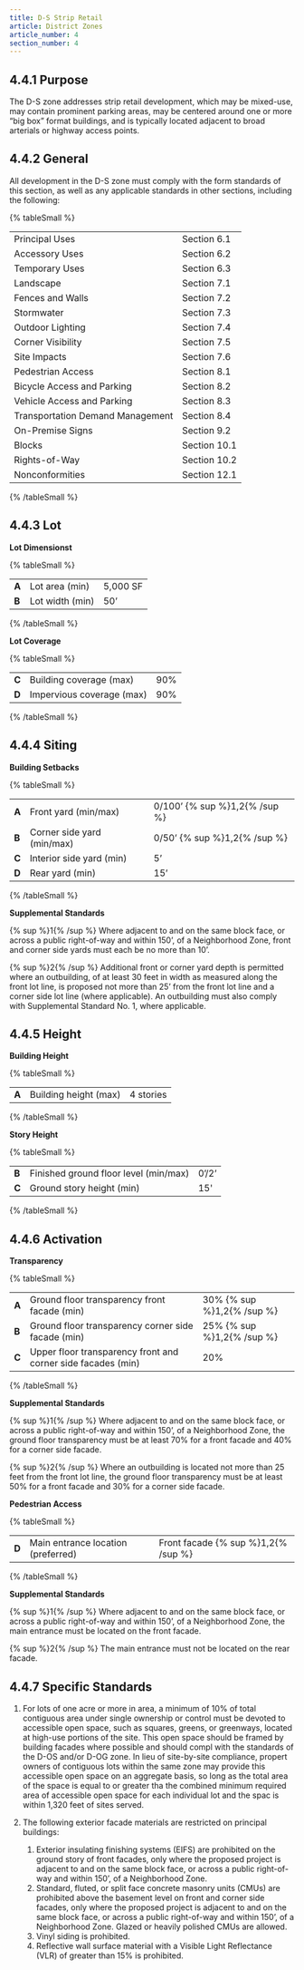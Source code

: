 ```yaml
---
title: D-S Strip Retail
article: District Zones
article_number: 4
section_number: 4
---
```


## 4.4.1 Purpose

The D-S zone addresses strip retail development, which may be mixed-use, may contain prominent parking areas, may be centered around one or more “big box” format buildings, and is typically located adjacent to broad arterials or highway access points.

## 4.4.2 General

All development in the D-S zone must comply with the form standards of this section, as well as any applicable standards in other sections, including the following:

{% tableSmall %}

|                                  |              |
| -------------------------------- | ------------ |
| Principal Uses                   | Section 6.1  |
| Accessory Uses                   | Section 6.2  |
| Temporary Uses                   | Section 6.3  |
| Landscape                        | Section 7.1  |
| Fences and Walls                 | Section 7.2  |
| Stormwater                       | Section 7.3  |
| Outdoor Lighting                 | Section 7.4  |
| Corner Visibility                | Section 7.5  |
| Site Impacts                     | Section 7.6  |
| Pedestrian Access                | Section 8.1  |
| Bicycle Access and Parking       | Section 8.2  |
| Vehicle Access and Parking       | Section 8.3  |
| Transportation Demand Management | Section 8.4  |
| On-Premise Signs                 | Section 9.2  |
| Blocks                           | Section 10.1 |
| Rights-of-Way                    | Section 10.2 |
| Nonconformities                  | Section 12.1 |

{% /tableSmall %}

## 4.4.3 Lot

**Lot Dimensionst**

{% tableSmall %}

|       |                 |          |
| ----- | --------------- | -------- |
| **A** | Lot area (min)  | 5,000 SF |
| **B** | Lot width (min) | 50’      |

{% /tableSmall %}

**Lot Coverage**

{% tableSmall %}

|       |                           |     |
| ----- | ------------------------- | --- |
| **C** | Building coverage (max)   | 90% |
| **D** | Impervious coverage (max) | 90% |

{% /tableSmall %}

## 4.4.4 Siting

**Building Setbacks**

{% tableSmall %}

|       |                            |                               |
| ----- | -------------------------- | ----------------------------- |
| **A** | Front yard (min/max)       | 0/100’ {% sup %}1,2{% /sup %} |
| **B** | Corner side yard (min/max) | 0/50’ {% sup %}1,2{% /sup %}  |
| **C** | Interior side yard (min)   | 5’                            |
| **D** | Rear yard (min)            | 15’                           |

{% /tableSmall %}

**Supplemental Standards**

{% sup %}1{% /sup %} Where adjacent to and on the same block face, or across a public right-of-way and within 150’, of a Neighborhood Zone, front and corner side yards must each be no more than 10’.

{% sup %}2{% /sup %} Additional front or corner yard depth is permitted where an outbuilding, of at least 30 feet in width as measured along the front lot line, is proposed not more than 25’ from the front lot line and a corner side lot line (where applicable). An outbuilding must also comply with Supplemental Standard No. 1, where applicable.

## 4.4.5 Height

**Building Height**

{% tableSmall %}

|       |                       |           |
| ----- | --------------------- | --------- |
| **A** | Building height (max) | 4 stories |

{% /tableSmall %}

**Story Height**

{% tableSmall %}

|       |                                       |       |
| ----- | ------------------------------------- | ----- |
| **B** | Finished ground floor level (min/max) | 0’/2’ |
| **C** | Ground story height (min)             | 15'   |

{% /tableSmall %}

## 4.4.6 Activation

**Transparency**

{% tableSmall %}

|       |                                                              |                            |
| ----- | ------------------------------------------------------------ | -------------------------- |
| **A** | Ground floor transparency front facade (min)                 | 30% {% sup %}1,2{% /sup %} |
| **B** | Ground floor transparency corner side facade (min)           | 25% {% sup %}1,2{% /sup %} |
| **C** | Upper floor transparency front and corner side facades (min) | 20%                        |

{% /tableSmall %}

**Supplemental Standards**

{% sup %}1{% /sup %} Where adjacent to and on the same block face, or across a public right-of-way and within 150’, of a Neighborhood Zone, the ground floor transparency must be at least 70% for a front facade and 40% for a corner side facade.

{% sup %}2{% /sup %} Where an outbuilding is located not more than 25 feet from the front lot line, the ground floor transparency must be at least 50% for a front facade and 30% for a corner side facade.

**Pedestrian Access**

{% tableSmall %}

|       |                                    |                                     |
| ----- | ---------------------------------- | ----------------------------------- |
| **D** | Main entrance location (preferred) | Front facade {% sup %}1,2{% /sup %} |

{% /tableSmall %}

**Supplemental Standards**

{% sup %}1{% /sup %} Where adjacent to and on the same block face, or across a public right-of-way and within 150’, of a Neighborhood Zone, the main entrance must be located on the front facade.

{% sup %}2{% /sup %} The main entrance must not be located on the rear facade.

## 4.4.7 Specific Standards

1. For lots of one acre or more in area, a minimum of 10% of total contiguous area under single ownership or control must be devoted to accessible open space, such as squares, greens, or greenways, located at high-use portions of the site. This open space should be framed by building facades where possible and should compl with the standards of the D-OS and/or D-OG zone. In lieu of site-by-site compliance, propert owners of contiguous lots within the same zone may provide this accessible open space on an aggregate basis, so long as the total area of the space is equal to or greater tha the combined minimum required area of accessible open space for each individual lot and the spac is within 1,320 feet of sites served.
2. The following exterior facade materials are restricted on principal buildings:

   1. Exterior insulating finishing systems (EIFS) are prohibited on the ground story of front facades, only where the proposed project is adjacent to and on the same block face, or across a public right-of-way and within 150’, of a Neighborhood Zone.
   2. Standard, fluted, or split face concrete masonry units (CMUs) are prohibited above the basement level on front and corner side facades, only where the proposed project is adjacent to and on the same block face, or across a public right-of-way and within 150’, of a Neighborhood Zone. Glazed or heavily polished CMUs are allowed.
   3. Vinyl siding is prohibited.
   4. Reflective wall surface material with a Visible Light Reflectance (VLR) of greater than 15% is prohibited.
